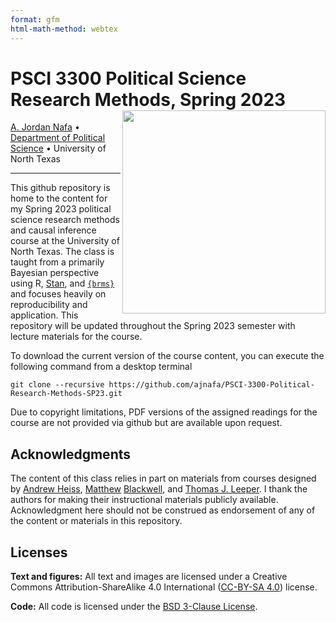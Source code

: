 ```yaml
---
format: gfm
html-math-method: webtex
---
```


# PSCI 3300 Political Science Research Methods, Spring 2023 <img src='assets/logo/psci-3300-sp23-dag-trimmed-hex.png' align="right" height="325" />

[A. Jordan Nafa](https://www.ajordannafa.com/) • [Department of Political Science](https://politicalscience.unt.edu/) • University of North Texas

---

This github repository is home to the content for my Spring 2023 political 
science research methods and causal inference course at the University of 
North Texas. The class is taught from a primarily Bayesian perspective using 
R, [Stan](https://mc-stan.org/), and [`{brms}`](https://github.com/paul-buerkner/brms) and focuses heavily on reproducibility and application. This repository 
will be updated throughout the Spring 2023 semester with lecture materials for 
the course.

To download the current version of the course content, you can execute the 
following command from a desktop terminal

```
git clone --recursive https://github.com/ajnafa/PSCI-3300-Political-Research-Methods-SP23.git
```

Due to copyright limitations, PDF versions of the assigned readings for the 
course are not provided via github but are available upon request.

## Acknowledgments

The content of this class relies in part on materials from courses designed 
by [Andrew Heiss](https://github.com/andrewheiss/evalsp23.classes.andrewheiss.com/blob/main/LICENSE.md), 
[Matthew](https://github.com/mattblackwell/gov2003-f21-site) [Blackwell](https://github.com/mattblackwell/gov50-f22-site), 
and [Thomas J. Leeper](https://github.com/leeper/designcourse). I thank the 
authors for making their instructional materials publicly available. 
Acknowledgment here should not be construed as endorsement of any of the 
content or materials in this repository.

## Licenses

**Text and figures:** All text and images are licensed under a Creative Commons 
Attribution-ShareAlike 4.0 International ([CC-BY-SA 4.0](https://creativecommons.org/licenses/by-sa/4.0/)) license.

**Code:** All code is licensed under the [BSD 3-Clause License](LICENSE.md).
